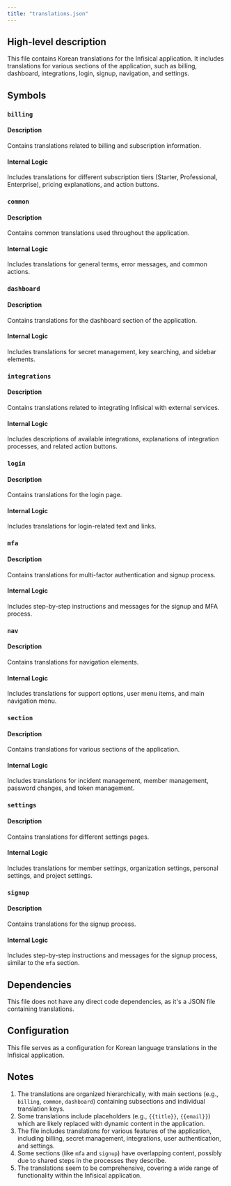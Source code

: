 ```yaml
---
title: "translations.json"
---
```


## High-level description
This file contains Korean translations for the Infisical application. It includes translations for various sections of the application, such as billing, dashboard, integrations, login, signup, navigation, and settings.

## Symbols

### `billing`
#### Description
Contains translations related to billing and subscription information.

#### Internal Logic
Includes translations for different subscription tiers (Starter, Professional, Enterprise), pricing explanations, and action buttons.

### `common`
#### Description
Contains common translations used throughout the application.

#### Internal Logic
Includes translations for general terms, error messages, and common actions.

### `dashboard`
#### Description
Contains translations for the dashboard section of the application.

#### Internal Logic
Includes translations for secret management, key searching, and sidebar elements.

### `integrations`
#### Description
Contains translations related to integrating Infisical with external services.

#### Internal Logic
Includes descriptions of available integrations, explanations of integration processes, and related action buttons.

### `login`
#### Description
Contains translations for the login page.

#### Internal Logic
Includes translations for login-related text and links.

### `mfa`
#### Description
Contains translations for multi-factor authentication and signup process.

#### Internal Logic
Includes step-by-step instructions and messages for the signup and MFA process.

### `nav`
#### Description
Contains translations for navigation elements.

#### Internal Logic
Includes translations for support options, user menu items, and main navigation menu.

### `section`
#### Description
Contains translations for various sections of the application.

#### Internal Logic
Includes translations for incident management, member management, password changes, and token management.

### `settings`
#### Description
Contains translations for different settings pages.

#### Internal Logic
Includes translations for member settings, organization settings, personal settings, and project settings.

### `signup`
#### Description
Contains translations for the signup process.

#### Internal Logic
Includes step-by-step instructions and messages for the signup process, similar to the `mfa` section.

## Dependencies
This file does not have any direct code dependencies, as it's a JSON file containing translations.

## Configuration
This file serves as a configuration for Korean language translations in the Infisical application.

## Notes
1. The translations are organized hierarchically, with main sections (e.g., `billing`, `common`, `dashboard`) containing subsections and individual translation keys.
2. Some translations include placeholders (e.g., `{{title}}`, `{{email}}`) which are likely replaced with dynamic content in the application.
3. The file includes translations for various features of the application, including billing, secret management, integrations, user authentication, and settings.
4. Some sections (like `mfa` and `signup`) have overlapping content, possibly due to shared steps in the processes they describe.
5. The translations seem to be comprehensive, covering a wide range of functionality within the Infisical application.